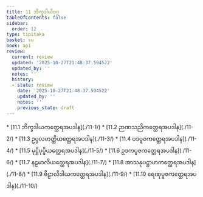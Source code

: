```yaml
---
title: 11 ဘိက္ခဒါယိဝဂ္ဂ
tableOfContents: false
sidebar:
  order: 12
type: tipitaka
basket: su
book: ap1
review:
  current: review
  updated: '2025-10-27T21:48:37.594522'
  updated_by: ''
  notes: ''
  history:
  - state: review
    date: '2025-10-27T21:48:37.594522'
    updated_by: ''
    notes: ''
    previous_state: draft
---
```



<ReviewStatus review={frontmatter.review} showDetails={true} />

<HypothesisAnnotation frontmatter={frontmatter} />

<DynamicBreadcrumb />



<TableOfContents book="ap1" section="11">
* [11.1 ဘိက္ခဒါယကတ္ထေရအပဒါန](./11-1/)
* [11.2 ဉာဏသညိကတ္ထေရအပဒါန](./11-2/)
* [11.3 ဥပ္ပလဟတ္ထိယတ္ထေရအပဒါန](./11-3/)
* [11.4 ပဒပူဇကတ္ထေရအပဒါန](./11-4/)
* [11.5 မုဋ္ဌိပုပ္ဖိယတ္ထေရအပဒါန](./11-5/)
* [11.6 ဥဒကပူဇကတ္ထေရအပဒါန](./11-6/)
* [11.7 နဠမာလိယတ္ထေရအပဒါန](./11-7/)
* [11.8 အာသနုပဋ္ဌာဟကတ္ထေရအပဒါန](./11-8/)
* [11.9 ဗိဠာလိဒါယကတ္ထေရအပဒါန](./11-9/)
* [11.10 ရေဏုပူဇကတ္ထေရအပဒါန](./11-10/)
</TableOfContents>